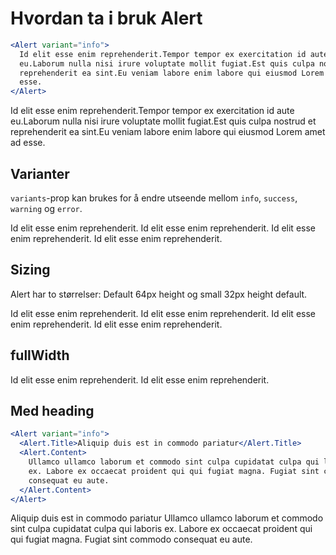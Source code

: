 
<Meta title="ds-react/alert/intro" />

# Hvordan ta i bruk Alert

```jsx
<Alert variant="info">
  Id elit esse enim reprehenderit.Tempor tempor ex exercitation id aute
  eu.Laborum nulla nisi irure voluptate mollit fugiat.Est quis culpa nostrud et
  reprehenderit ea sint.Eu veniam labore enim labore qui eiusmod Lorem amet ad
  esse.
</Alert>
```

<Canvas>
  <Alert variant="info">
    Id elit esse enim reprehenderit.Tempor tempor ex exercitation id aute
    eu.Laborum nulla nisi irure voluptate mollit fugiat.Est quis culpa nostrud
    et reprehenderit ea sint.Eu veniam labore enim labore qui eiusmod Lorem amet
    ad esse.
  </Alert>
</Canvas>

## Varianter

`variants`-prop kan brukes for å endre utseende mellom
`info`, `success`, `warning` og `error`.

<Canvas>
  <Alert variant="info">Id elit esse enim reprehenderit.</Alert>
  <Alert variant="success">Id elit esse enim reprehenderit.</Alert>
  <Alert variant="warning">Id elit esse enim reprehenderit.</Alert>
  <Alert variant="error">Id elit esse enim reprehenderit.</Alert>
</Canvas>

## Sizing

Alert har to størrelser: Default 64px height og small 32px height default.

<Canvas>
  <Alert size="small" variant="info">
    Id elit esse enim reprehenderit.
  </Alert>
  <Alert size="small" variant="success">
    Id elit esse enim reprehenderit.
  </Alert>
  <Alert size="small" variant="warning">
    Id elit esse enim reprehenderit.
  </Alert>
  <Alert size="small" variant="error">
    Id elit esse enim reprehenderit.
  </Alert>
</Canvas>

## fullWidth

<Canvas>
  <div style={{ margin: 32, display: "grid", gap: 16 }}>
    <Alert fullWidth variant="info">
      Id elit esse enim reprehenderit.
    </Alert>
    <Alert fullWidth size="small" variant="info">
      Id elit esse enim reprehenderit.
    </Alert>
  </div>
</Canvas>

## Med heading

```jsx
<Alert variant="info">
  <Alert.Title>Aliquip duis est in commodo pariatur</Alert.Title>
  <Alert.Content>
    Ullamco ullamco laborum et commodo sint culpa cupidatat culpa qui laboris
    ex. Labore ex occaecat proident qui qui fugiat magna. Fugiat sint commodo
    consequat eu aute.
  </Alert.Content>
</Alert>
```

<Canvas>
  <Alert.Title>Aliquip duis est in commodo pariatur</Alert.Title>
  <Alert.Content>
    Ullamco ullamco laborum et commodo sint culpa cupidatat culpa qui laboris
    ex. Labore ex occaecat proident qui qui fugiat magna. Fugiat sint commodo
    consequat eu aute.
  </Alert.Content>
</Canvas>
